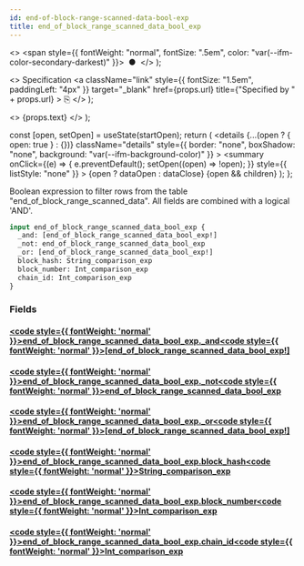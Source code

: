 ```yaml
---
id: end-of-block-range-scanned-data-bool-exp
title: end_of_block_range_scanned_data_bool_exp
---
```


<head>
  <meta content="noindex" name="robots" />
  <meta charset="utf-8" />
</head>

  <>
    <span style={{ fontWeight: "normal", fontSize: ".5em", color: "var(--ifm-color-secondary-darkest)" }}>
      &nbsp;●&nbsp;
    </span>
  </>
);

  <>
    Specification
    <a
      className="link"
      style={{ fontSize: "1.5em", paddingLeft: "4px" }}
      target="_blank"
      href={props.url}
      title={"Specified by " + props.url}
    >
      ⎘
    </a>
  </>
);

  <>
    <span className={props.class}>{props.text}</span>
  </>
);


  const [open, setOpen] = useState(startOpen);
  return (
    <details
      {...(open ? { open: true } : {})}
      className="details"
      style={{ border: "none", boxShadow: "none", background: "var(--ifm-background-color)" }}
    >
      <summary
        onClick={(e) => {
          e.preventDefault();
          setOpen((open) => !open);
        }}
        style={{ listStyle: "none" }}
      >
        {open ? dataOpen : dataClose}
      </summary>
      {open && children}
    </details>
  );
};

Boolean expression to filter rows from the table "end_of_block_range_scanned_data". All fields are combined with a logical 'AND'.

```graphql
input end_of_block_range_scanned_data_bool_exp {
  _and: [end_of_block_range_scanned_data_bool_exp!]
  _not: end_of_block_range_scanned_data_bool_exp
  _or: [end_of_block_range_scanned_data_bool_exp!]
  block_hash: String_comparison_exp
  block_number: Int_comparison_exp
  chain_id: Int_comparison_exp
}
```

### Fields

#### [<code style={{ fontWeight: 'normal' }}>end_of_block_range_scanned_data_bool_exp.<b>\_and</b></code>](#)<Bullet />[<code style={{ fontWeight: 'normal' }}><b>[end_of_block_range_scanned_data_bool_exp!]</b></code>](/docs/api/airdrops/graphql/envio/inputs/end-of-block-range-scanned-data-bool-exp.mdx) <Badge class="badge badge--secondary " text="list"/> <Badge class="badge badge--secondary " text="input"/>

#### [<code style={{ fontWeight: 'normal' }}>end_of_block_range_scanned_data_bool_exp.<b>\_not</b></code>](#)<Bullet />[<code style={{ fontWeight: 'normal' }}><b>end_of_block_range_scanned_data_bool_exp</b></code>](/docs/api/airdrops/graphql/envio/inputs/end-of-block-range-scanned-data-bool-exp.mdx) <Badge class="badge badge--secondary " text="input"/>

#### [<code style={{ fontWeight: 'normal' }}>end_of_block_range_scanned_data_bool_exp.<b>\_or</b></code>](#)<Bullet />[<code style={{ fontWeight: 'normal' }}><b>[end_of_block_range_scanned_data_bool_exp!]</b></code>](/docs/api/airdrops/graphql/envio/inputs/end-of-block-range-scanned-data-bool-exp.mdx) <Badge class="badge badge--secondary " text="list"/> <Badge class="badge badge--secondary " text="input"/>

#### [<code style={{ fontWeight: 'normal' }}>end_of_block_range_scanned_data_bool_exp.<b>block_hash</b></code>](#)<Bullet />[<code style={{ fontWeight: 'normal' }}><b>String_comparison_exp</b></code>](/docs/api/airdrops/graphql/envio/inputs/string-comparison-exp.mdx) <Badge class="badge badge--secondary " text="input"/>

#### [<code style={{ fontWeight: 'normal' }}>end_of_block_range_scanned_data_bool_exp.<b>block_number</b></code>](#)<Bullet />[<code style={{ fontWeight: 'normal' }}><b>Int_comparison_exp</b></code>](/docs/api/airdrops/graphql/envio/inputs/int-comparison-exp.mdx) <Badge class="badge badge--secondary " text="input"/>

#### [<code style={{ fontWeight: 'normal' }}>end_of_block_range_scanned_data_bool_exp.<b>chain_id</b></code>](#)<Bullet />[<code style={{ fontWeight: 'normal' }}><b>Int_comparison_exp</b></code>](/docs/api/airdrops/graphql/envio/inputs/int-comparison-exp.mdx) <Badge class="badge badge--secondary " text="input"/>
